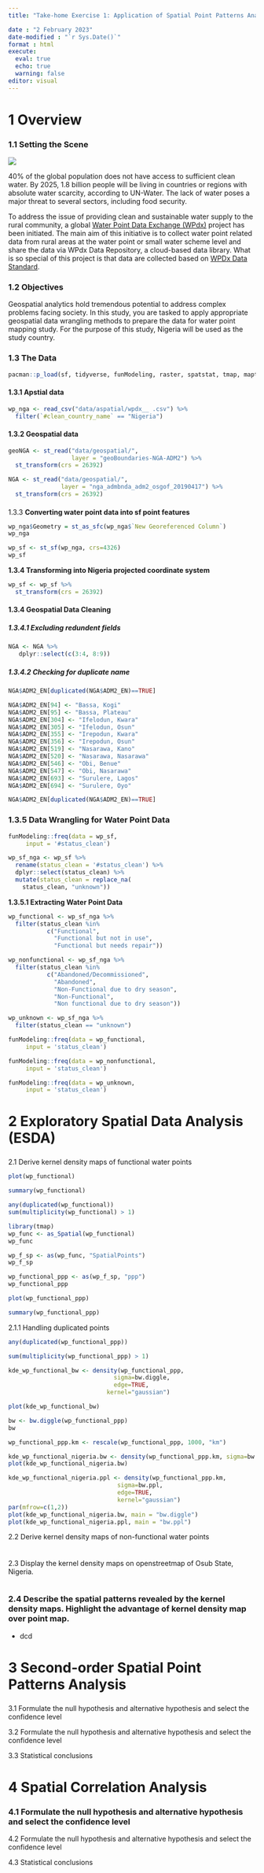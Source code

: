 ```yaml
---
title: "Take-home Exercise 1: Application of Spatial Point Patterns Analysis to discover the geographical distribution of functional and non-function water points in Osun State, Nigeria"

date : "2 February 2023"
date-modified : "`r Sys.Date()`"
format : html  
execute: 
  eval: true
  echo: true
  warning: false
editor: visual
---
```


# **1 Overview**

### **1.1 Setting the Scene**

![](/images/UN0396479.jpg)

40% of the global population does not have access to sufficient clean water. By 2025, 1.8 billion people will be living in countries or regions with absolute water scarcity, according to UN-Water. The lack of water poses a major threat to several sectors, including food security.

To address the issue of providing clean and sustainable water supply to the rural community, a global [Water Point Data Exchange (WPdx)](https://www.waterpointdata.org/about/) project has been initiated. The main aim of this initiative is to collect water point related data from rural areas at the water point or small water scheme level and share the data via WPdx Data Repository, a cloud-based data library. What is so special of this project is that data are collected based on [WPDx Data Standard](https://www.waterpointdata.org/wp-content/uploads/2021/04/WPDx_Data_Standard.pdf).

### **1.2 Objectives**

Geospatial analytics hold tremendous potential to address complex problems facing society. In this study, you are tasked to apply appropriate geospatial data wrangling methods to prepare the data for water point mapping study. For the purpose of this study, Nigeria will be used as the study country.

### **1.3 The Data**

```r
pacman::p_load(sf, tidyverse, funModeling, raster, spatstat, tmap, maptools, sfdep)
```

#### **1.3.1 Apstial data**

```r
wp_nga <- read_csv("data/aspatial/wpdx__ .csv") %>%
  filter(`#clean_country_name` == "Nigeria")
```

#### **1.3.2 Geospatial data**

```r
geoNGA <- st_read("data/geospatial/",
                  layer = "geoBoundaries-NGA-ADM2") %>%
  st_transform(crs = 26392)
```

```r
NGA <- st_read("data/geospatial/",
               layer = "nga_admbnda_adm2_osgof_20190417") %>%
  st_transform(crs = 26392)
```

#### 

1.3.3 **Converting water point data into sf point features**

```r
wp_nga$Geometry = st_as_sfc(wp_nga$`New Georeferenced Column`)
wp_nga
```

```r
wp_sf <- st_sf(wp_nga, crs=4326)
wp_sf
```

**1.3.4 Transforming into Nigeria projected coordinate system**

```r
wp_sf <- wp_sf %>%
  st_transform(crs = 26392)
```

#### **1.3.4 Geospatial Data Cleaning**

##### **1.3.4.1 Excluding redundent fields**

```r
NGA <- NGA %>%
   dplyr::select(c(3:4, 8:9))
```

##### 1.3.4.2 **Checking for duplicate name**

```r
NGA$ADM2_EN[duplicated(NGA$ADM2_EN)==TRUE]
```

```r
NGA$ADM2_EN[94] <- "Bassa, Kogi"
NGA$ADM2_EN[95] <- "Bassa, Plateau"
NGA$ADM2_EN[304] <- "Ifelodun, Kwara"
NGA$ADM2_EN[305] <- "Ifelodun, Osun"
NGA$ADM2_EN[355] <- "Irepodun, Kwara"
NGA$ADM2_EN[356] <- "Irepodun, Osun"
NGA$ADM2_EN[519] <- "Nasarawa, Kano"
NGA$ADM2_EN[520] <- "Nasarawa, Nasarawa"
NGA$ADM2_EN[546] <- "Obi, Benue"
NGA$ADM2_EN[547] <- "Obi, Nasarawa"
NGA$ADM2_EN[693] <- "Surulere, Lagos"
NGA$ADM2_EN[694] <- "Surulere, Oyo"
```

```r
NGA$ADM2_EN[duplicated(NGA$ADM2_EN)==TRUE]
```

### 1.3.5 **Data Wrangling for Water Point Data**

```r
funModeling::freq(data = wp_sf,
     input = '#status_clean')
```

```r
wp_sf_nga <- wp_sf %>% 
  rename(status_clean = '#status_clean') %>%
  dplyr::select(status_clean) %>%
  mutate(status_clean = replace_na(
    status_clean, "unknown"))
```

**1.3.5.1 Extracting Water Point Data**

```r
wp_functional <- wp_sf_nga %>%
  filter(status_clean %in%
           c("Functional",
             "Functional but not in use",
             "Functional but needs repair"))
```

```r
wp_nonfunctional <- wp_sf_nga %>%
  filter(status_clean %in%
           c("Abandoned/Decommissioned",
             "Abandoned",
             "Non-Functional due to dry season",
             "Non-Functional",
             "Non functional due to dry season"))
```

```r
wp_unknown <- wp_sf_nga %>%
  filter(status_clean == "unknown")
```

```r
funModeling::freq(data = wp_functional,
     input = 'status_clean')
```

```r
funModeling::freq(data = wp_nonfunctional,
     input = 'status_clean')
```

```r
funModeling::freq(data = wp_unknown,
     input = 'status_clean')
```

# 2 Exploratory Spatial Data Analysis (ESDA)

### 

2.1 Derive kernel density maps of functional water points

```r
plot(wp_functional)

```

```r
summary(wp_functional)
```

```r
any(duplicated(wp_functional))
sum(multiplicity(wp_functional) > 1)
```

```r
library(tmap)
wp_func <- as_Spatial(wp_functional)
wp_func
```

```r
wp_f_sp <- as(wp_func, "SpatialPoints")
wp_f_sp
```

```r
wp_functional_ppp <- as(wp_f_sp, "ppp")
wp_functional_ppp
```

```r
plot(wp_functional_ppp)
```

```r
summary(wp_functional_ppp)
```

2.1.1 Handling duplicated points

```r
any(duplicated(wp_functional_ppp))

sum(multiplicity(wp_functional_ppp) > 1)
```

```r
kde_wp_functional_bw <- density(wp_functional_ppp,
                              sigma=bw.diggle,
                              edge=TRUE,
                            kernel="gaussian") 
```

```r
plot(kde_wp_functional_bw)
```

```r
bw <- bw.diggle(wp_functional_ppp)
bw
```

```r
wp_functional_ppp.km <- rescale(wp_functional_ppp, 1000, "km")
```

```r
kde_wp_functional_nigeria.bw <- density(wp_functional_ppp.km, sigma=bw.diggle, edge=TRUE, kernel="gaussian")
plot(kde_wp_functional_nigeria.bw)
```

```r
kde_wp_functional_nigeria.ppl <- density(wp_functional_ppp.km, 
                               sigma=bw.ppl, 
                               edge=TRUE,
                               kernel="gaussian")
par(mfrow=c(1,2))
plot(kde_wp_functional_nigeria.bw, main = "bw.diggle")
plot(kde_wp_functional_nigeria.ppl, main = "bw.ppl")
```

2.2 Derive kernel density maps of non-functional water points

```r

```

### 

2.3 Display the kernel density maps on openstreetmap of Osub State, Nigeria.

```r

```

### 2.4 Describe the spatial patterns revealed by the kernel density maps. Highlight the advantage of kernel density map over point map.

-   dcd

# 3 Second-order Spatial Point Patterns Analysis

### 

3.1 Formulate the null hypothesis and alternative hypothesis and select the confidence level

3.2 Formulate the null hypothesis and alternative hypothesis and select the confidence level

3.3 Statistical conclusions

# 4 Spatial Correlation Analysis

### 4.1 Formulate the null hypothesis and alternative hypothesis and select the confidence level

4.2 Formulate the null hypothesis and alternative hypothesis and select the confidence level

4.3 Statistical conclusions
